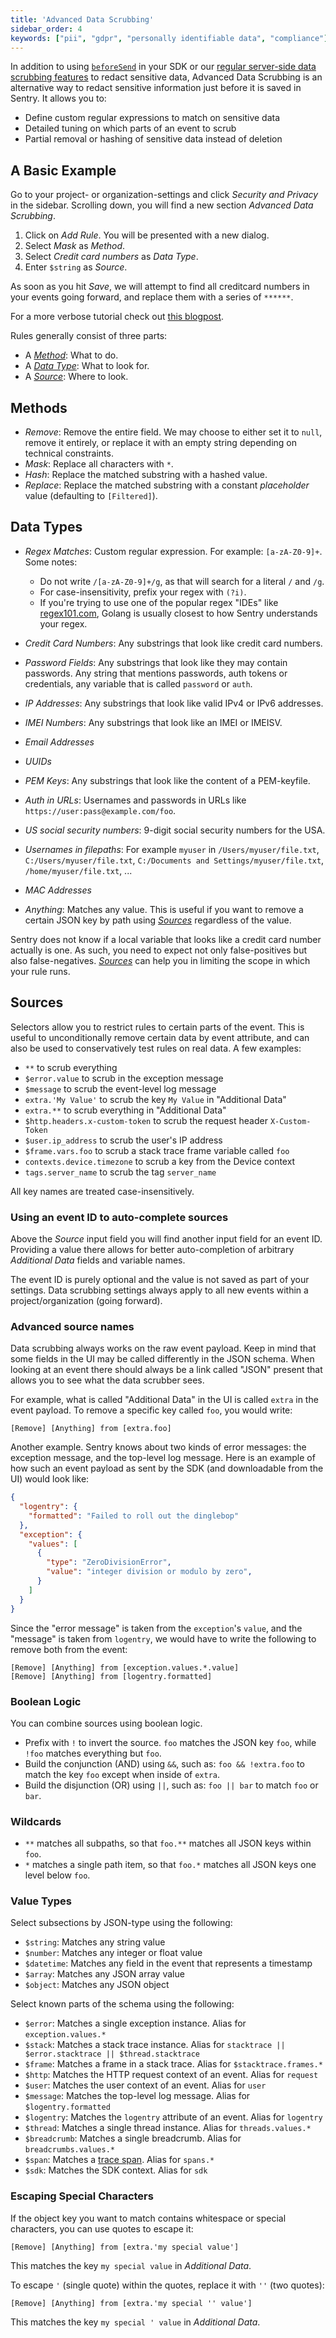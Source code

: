 ```yaml
---
title: 'Advanced Data Scrubbing'
sidebar_order: 4
keywords: ["pii", "gdpr", "personally identifiable data", "compliance"]
---
```


In addition to using [`beforeSend`](/data-management/sensitive-data/#custom-event-processing-in-the-sdk) in your SDK or our [regular server-side data scrubbing features](/data-management/sensitive-data/#server-side-scrubbing) to redact sensitive data, Advanced Data Scrubbing is an alternative way to redact sensitive information just before it is saved in Sentry. It allows you to:

* Define custom regular expressions to match on sensitive data
* Detailed tuning on which parts of an event to scrub
* Partial removal or hashing of sensitive data instead of deletion

## A Basic Example

Go to your project- or organization-settings and click _Security and Privacy_ in the sidebar. Scrolling down, you will find a new section _Advanced Data Scrubbing_.

1. Click on _Add Rule_. You will be presented with a new dialog.
2. Select _Mask_ as _Method_.
3. Select _Credit card numbers_ as _Data Type_.
4. Enter `$string` as _Source_.

As soon as you hit _Save_, we will attempt to find all creditcard numbers in your events going forward, and replace them with a series of `******`.

For a more verbose tutorial check out [this blogpost](https://blog.sentry.io/2020/07/02/sentry-data-wash-now-offering-advanced-scrubbing/).

Rules generally consist of three parts:

- A [_Method_](#methods): What to do.
- A [_Data Type_](#data-types): What to look for.
- A [_Source_](#sources): Where to look.

## Methods

- _Remove_: Remove the entire field. We may choose to either set it to `null`, remove it entirely, or replace it with an empty string depending on technical constraints.
- _Mask_: Replace all characters with `*`.
- _Hash_: Replace the matched substring with a hashed value.
- _Replace_: Replace the matched substring with a constant _placeholder_ value (defaulting to `[Filtered]`).

## Data Types

- _Regex Matches_: Custom regular expression. For example: `[a-zA-Z0-9]+`. Some notes:

  - Do not write `/[a-zA-Z0-9]+/g`, as that will search for a literal `/` and `/g`.
  - For case-insensitivity, prefix your regex with `(?i)`.
  - If you're trying to use one of the popular regex "IDEs" like [regex101.com](https://regex101.com/), Golang is usually closest to how Sentry understands your regex.

- _Credit Card Numbers_: Any substrings that look like credit card numbers.
- _Password Fields_: Any substrings that look like they may contain passwords. Any string that mentions passwords, auth tokens or credentials, any variable that is called `password` or `auth`.
- _IP Addresses_: Any substrings that look like valid IPv4 or IPv6 addresses.
- _IMEI Numbers_: Any substrings that look like an IMEI or IMEISV.
- _Email Addresses_
- _UUIDs_
- _PEM Keys_: Any substrings that look like the content of a PEM-keyfile.
- _Auth in URLs_: Usernames and passwords in URLs like `https://user:pass@example.com/foo`.
- _US social security numbers_: 9-digit social security numbers for the USA.
- _Usernames in filepaths_: For example `myuser` in `/Users/myuser/file.txt`, `C:/Users/myuser/file.txt`, `C:/Documents and Settings/myuser/file.txt`, `/home/myuser/file.txt`, ...
- _MAC Addresses_
- _Anything_: Matches any value. This is useful if you want to remove a certain JSON key by path using [_Sources_](#sources) regardless of the value.

<Alert title="Sentry does not know what your code does" title="warning">
<markdown>

Sentry does not know if a local variable that looks like a credit card number actually is one. As such, you need to expect not only false-positives but also false-negatives. [_Sources_](#sources) can help you in limiting the scope in which your rule runs.

</markdown>
</Alert>

## Sources

Selectors allow you to restrict rules to certain parts of the event. This is useful to unconditionally remove certain data by event attribute, and can also be used to conservatively test rules on real data. A few examples:

* `**` to scrub everything
* `$error.value` to scrub in the exception message
* `$message` to scrub the event-level log message
* `extra.'My Value'` to scrub the key `My Value` in "Additional Data"
* `extra.**` to scrub everything in "Additional Data"
* `$http.headers.x-custom-token` to scrub the request header `X-Custom-Token`
* `$user.ip_address` to scrub the user's IP address
* `$frame.vars.foo` to scrub a stack trace frame variable called `foo`
* `contexts.device.timezone` to scrub a key from the Device context
* `tags.server_name` to scrub the tag `server_name`

All key names are treated case-insensitively.

### Using an event ID to auto-complete sources

Above the _Source_ input field you will find another input field for an event ID. Providing a value there allows for better auto-completion of arbitrary _Additional Data_ fields and variable names.

The event ID is purely optional and the value is not saved as part of your settings. Data scrubbing settings always apply to all new events within a project/organization (going forward).

### Advanced source names

Data scrubbing always works on the raw event payload. Keep in mind that some fields in the UI may be called differently in the JSON schema. When looking at an event there should always be a link called "JSON" present that allows you to see what the data scrubber sees.

For example, what is called "Additional Data" in the UI is called `extra` in the event payload. To remove a specific key called `foo`, you would write:

```
[Remove] [Anything] from [extra.foo]
```

Another example. Sentry knows about two kinds of error messages: the exception message, and the top-level log message. Here is an example of how such an event payload as sent by the SDK (and downloadable from the UI) would look like:

```json
{
  "logentry": {
    "formatted": "Failed to roll out the dinglebop"
  },
  "exception": {
    "values": [
      {
        "type": "ZeroDivisionError",
        "value": "integer division or modulo by zero",
      }
    ]
  }
}
```

Since the "error message" is taken from the `exception`'s `value`, and the "message" is taken from `logentry`, we would have to write the following to remove both from the event:

```
[Remove] [Anything] from [exception.values.*.value]
[Remove] [Anything] from [logentry.formatted]
```

### Boolean Logic

You can combine sources using boolean logic.

* Prefix with `!` to invert the source. `foo` matches the JSON key `foo`, while `!foo` matches everything but `foo`.
* Build the conjunction (AND) using `&&`, such as: `foo && !extra.foo` to match the key `foo` except when inside of `extra`.
* Build the disjunction (OR) using `||`, such as: `foo || bar` to match `foo` or `bar`.

### Wildcards

* `**` matches all subpaths, so that `foo.**` matches all JSON keys within `foo`.
* `*` matches a single path item, so that `foo.*` matches all JSON keys one level below `foo`.

### Value Types

Select subsections by JSON-type using the following:

* `$string`: Matches any string value
* `$number`: Matches any integer or float value
* `$datetime`: Matches any field in the event that represents a timestamp
* `$array`: Matches any JSON array value
* `$object`: Matches any JSON object

Select known parts of the schema using the following:

* `$error`: Matches a single exception instance. Alias for `exception.values.*`
* `$stack`: Matches a stack trace instance. Alias for `stacktrace || $error.stacktrace || $thread.stacktrace`
* `$frame`: Matches a frame in a stack trace. Alias for `$stacktrace.frames.*`
* `$http`: Matches the HTTP request context of an event. Alias for `request`
* `$user`: Matches the user context of an event. Alias for `user`
* `$message`: Matches the top-level log message. Alias for `$logentry.formatted`
* `$logentry`: Matches the `logentry` attribute of an event. Alias for `logentry`
* `$thread`: Matches a single thread instance. Alias for `threads.values.*`
* `$breadcrumb`: Matches a single breadcrumb. Alias for `breadcrumbs.values.*`
* `$span`: Matches a [trace span](/performance-monitoring/distributed-tracing/#traces-transactions-and-spans). Alias for `spans.*`
* `$sdk`: Matches the SDK context. Alias for `sdk`

### Escaping Special Characters

If the object key you want to match contains whitespace or special characters, you can use quotes to escape it:

```
[Remove] [Anything] from [extra.'my special value']
```

This matches the key `my special value` in _Additional Data_.

To escape `'` (single quote) within the quotes, replace it with `''` (two quotes):

```
[Remove] [Anything] from [extra.'my special '' value']
```

This matches the key `my special ' value` in _Additional Data_.
